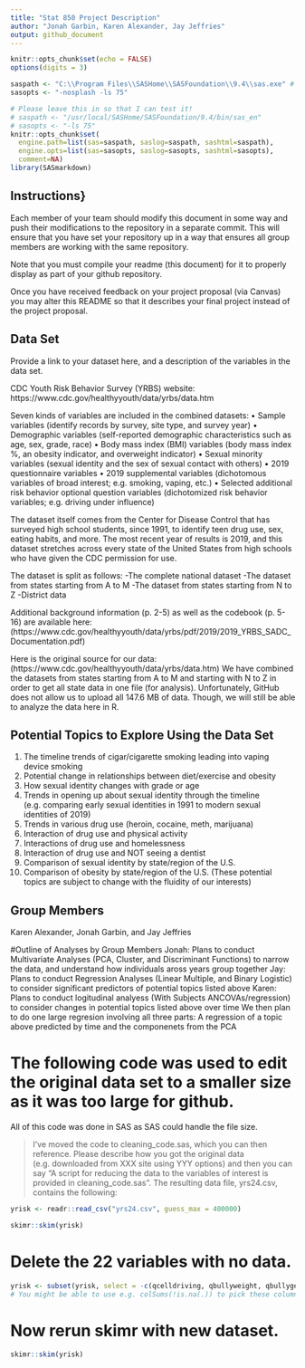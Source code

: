 ```yaml
---
title: "Stat 850 Project Description"
author: "Jonah Garbin, Karen Alexander, Jay Jeffries"
output: github_document
---
```


```r
knitr::opts_chunk$set(echo = FALSE)
options(digits = 3)
```


```r
saspath <- "C:\\Program Files\\SASHome\\SASFoundation\\9.4\\sas.exe" # Your SAS path goes here
sasopts <- "-nosplash -ls 75"

# Please leave this in so that I can test it!
# saspath <- "/usr/local/SASHome/SASFoundation/9.4/bin/sas_en" 
# sasopts <- "-ls 75"
knitr::opts_chunk$set(
  engine.path=list(sas=saspath, saslog=saspath, sashtml=saspath),
  engine.opts=list(sas=sasopts, saslog=sasopts, sashtml=sasopts),
  comment=NA)
library(SASmarkdown)
```

## Instructions}

Each member of your team should modify this document in some way and push their modifications to the repository in a separate commit. This will ensure that you have set your repository up in a way that ensures all group members are working with the same repository. 

Note that you must compile your readme (this document) for it to properly display as part of your github repository. 

Once you have received feedback on your project proposal (via Canvas) you may alter this README so that it describes your final project instead of the project proposal. 

## Data Set
Provide a link to your dataset here, and a description of the variables in the data set.

CDC Youth Risk Behavior Survey (YRBS) website:
https://www.cdc.gov/healthyyouth/data/yrbs/data.htm

Seven kinds of variables are included in the combined datasets:
• Sample variables (identify records by survey, site type, and survey year)
• Demographic variables (self-reported demographic characteristics such as age, sex, grade, race)
• Body mass index (BMI) variables (body mass index %, an obesity indicator, and overweight indicator)
• Sexual minority variables (sexual identity and the sex of sexual contact with others)
• 2019 questionnaire variables 
• 2019 supplemental variables (dichotomous variables of broad interest; e.g. smoking, vaping, etc.)
• Selected additional risk behavior optional question variables (dichotomized risk behavior variables; e.g. driving under influence)

The dataset itself comes from the Center for Disease Control that has surveyed high school students, since 1991, to identify teen drug use, sex, eating habits, and more. The most recent year of results is 2019, and this dataset stretches across every state of the United States from high schools who have given the CDC permission for use.

The dataset is split as follows:
-The complete national dataset
-The dataset from states starting from A to M
-The dataset from states starting from N to Z
-District data

Additional background information (p. 2-5) as well as the codebook (p. 5-16) are available here:
(https://www.cdc.gov/healthyyouth/data/yrbs/pdf/2019/2019_YRBS_SADC_Documentation.pdf) 

Here is the original source for our data: (https://www.cdc.gov/healthyyouth/data/yrbs/data.htm)
We have combined the datasets from states starting from A to M and starting with N to Z in order to get all state data in one file (for analysis). Unfortunately, GitHub does not allow us to upload all 147.6 MB of data. Though, we will still be able to analyze the data here in R. 


## Potential Topics to Explore Using the Data Set
1. The timeline trends of cigar/cigarette smoking leading into vaping device smoking
2. Potential change in relationships between diet/exercise and obesity
3. How sexual identity changes with grade or age
4. Trends in opening up about sexual identity through the timeline (e.g. comparing early sexual identities in 1991 to modern sexual identities of 2019)
5. Trends in various drug use (heroin, cocaine, meth, marijuana)
6. Interaction of drug use and physical activity
7. Interactions of drug use and homelessness
8. Interaction of drug use and NOT seeing a dentist
9. Comparison of sexual identity by state/region of the U.S.
10. Comparison of obesity by state/region of the U.S.
(These potential topics are subject to change with the fluidity of our interests)

## Group Members
Karen Alexander, Jonah Garbin, and Jay Jeffries

#Outline of Analyses by Group Members
Jonah: Plans to conduct Multivariate Analyses (PCA, Cluster, and Discriminant Functions) to narrow the data, and understand how individuals aross years group together
Jay: Plans to conduct Regression Analyses (Linear Multiple, and Binary Logistic) to consider significant predictors of potential topics listed above
Karen: Plans to conduct logitudinal analyess (With Subjects ANCOVAs/regression) to consider changes in potential topics listed above over time
We then plan to do one large regresion involving all three parts: A regression of a topic above predicted by time and the componenets from the PCA

# The following code was used to edit the original data set to a smaller size as it was too large for github. 
All of this code was done in SAS as SAS could handle the file size. 

> I've moved the code to cleaning_code.sas, which you can then reference. Please describe how you got the original data (e.g. downloaded from XXX site using YYY options) and then you can say "A script for reducing the data to the variables of interest is provided in cleaning_code.sas". The resulting data file, yrs24.csv, contains the following: <describe what you left in>


```r
yrisk <- readr::read_csv("yrs24.csv", guess_max = 400000)
```
```r
skimr::skim(yrisk)
```

# Delete the 22 variables with no data.
```r
yrisk <- subset(yrisk, select = -c(qcelldriving, qbullyweight, qbullygender, qbullygay, qchokeself, qtypealcohol2, qcurrentheroin, qcurrentmeth, qprescription30d, qgenderexp, qtaughtsexed, qtaughtstd, qtaughtcondom, qtaughtbc, qdietpop, qcoffeetea, qenergydrink, qsugardrink, qfastfood, qwenthungry, qwheresleep, qtransgender))
# You might be able to use e.g. colSums(!is.na(.)) to pick these columns out automatically :)
```

# Now rerun skimr with new dataset.
```r
skimr::skim(yrisk)
```

